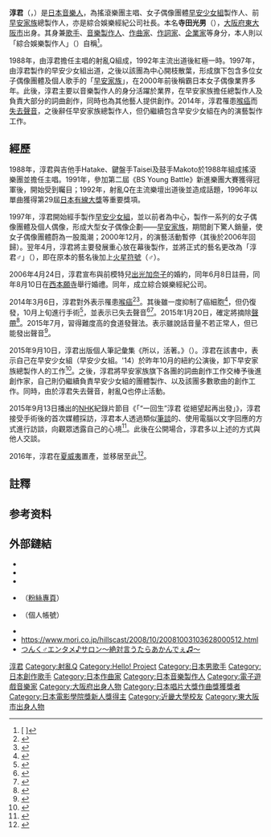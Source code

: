 <!--{{japanese|japanese=つんく|kana=|romaji=Tsunku}}-->
{{藝人
|姓名 = 淳君
|類型 = 製作人
|圖片 = 
|圖片尺寸 = 
|圖片簡介 = 
|本名 = 寺田光男
|外文名 = つんく♂
|外文 = 日語
|羅馬拼音 = Tsunku
|英文名 = 
|暱稱 = 
|其他藝名 = HARRY DOLE<br/>TSUNKU♂<br/>二十九先生
|國籍 = {{JPN}}
|出生日期 = {{birth_date_and_age|1968|10|29}}
|出生地點 = {{JPN}}[[大阪府|大阪府]][[東大阪市|東大阪市]]
|逝世日期 = 
|逝世地點 = 
|職業 = [[音樂製作人|音樂製作人]]<br>[[歌手|歌手]]<br/>[[作詞家|作詞家]]<br/>[[作曲家|作曲家]]<br/>[[企業家|企業家]]
|語言 = 
|教育程度 = [[近畿大學|近畿大學]]商業經營學部
|配偶 = 
|音樂類型 = [[J-POP|J-POP]]
|演奏樂器 = [[吉他|吉他]]
|出身地 = 
|出道作 = 
|出道日期 = 
|代表作 = 
|活躍年代 = 1988年至今
|唱片公司 = [[zetima|zetima]]
|經紀公司 = {{link-ja|TNX|TNX}}
|網站 = {{url|https://www.tsunku.net/}}
|相關團體 = {{link-ja|射亂Q|シャ乱Q}}
|獎項 = 
}}

'''淳君'''（{{jpn|j=つんく♂|hg=<!--略-->|rm=Tsunku|f=y}}，{{bd|1968年|10月29日|catIdx=Tsunku}}）是[[日本|日本]][[音樂人|音樂人]]，為搖滾樂團{{link-ja|射亂Q|シャ乱Q}}主唱、女子偶像團體[[早安少女組。|早安少女組]]{{noteTag|團體全名應為「[[早安少女組。|早安少女組。]]」，為方便閱讀，以下提及團名時，均去除全名中的[[句號|句號]]。}}製作人、前[[早安家族|早安家族]]總製作人，亦是綜合娛樂經紀公司{{link-ja|TNX|TNX}}社長。本名'''寺田光男'''（{{jp|j=寺田 光男|hg=てらだ みつお|rm=Terada Mitsuo|f=y}}），[[大阪府|大阪府]][[東大阪市|東大阪市]]出身。其身兼[[歌手|歌手]]、[[音樂製作人|音樂製作人]]、[[作曲家|作曲家]]、[[作詞家|作詞家]]、[[企業家|企業家]]等身分，本人則以「綜合娛樂製作人」（{{lang|ja|総合エンターテインメントプロデューサー}}）自稱<ref>[{{Cite web |url=https://www.tsunku.net/profile.php |script-title=ja:Profile│つんく♂オフィシャルウェブサイト |access-date=2021-07-31 |archive-date=2021-05-07 |archive-url=https://web.archive.org/web/20210507213318/https://www.tsunku.net/profile.php |dead-url=no }} {{lang|ja|Profile│つんく♂オフィシャルウェブサイト}}]</ref>。

1988年，由淳君擔任主唱的射亂Q組成，1992年主流出道後紅極一時。1997年，由淳君製作的早安少女組出道，之後以該團為中心開枝散葉，形成旗下包含多位女子偶像團體及個人歌手的「[[早安家族|早安家族]]」，在2000年前後稱霸日本女子偶像業界多年。此後，淳君主要以音樂製作人的身分活躍於業界，在早安家族擔任總製作人及負責大部分的詞曲創作，同時也為其他藝人提供創作。2014年，淳君罹患[[喉癌|喉癌]]而[[啞|失去聲音]]，之後辭任早安家族總製作人，但仍繼續包含早安少女組在內的演藝製作工作。

== 經歷 ==
1988年，淳君與吉他手Hatake、鍵盤手Taisei及鼓手Makoto於1988年組成搖滾樂團{{link-ja|射亂Q|シャ乱Q}}並擔任主唱。1991年，參加第二屆《BS Young Battle》新進樂團大賽獲得冠軍後，開始受到矚目；1992年，射亂Q在主流樂壇出道後並造成話題，1996年以單曲{{link-ja|淚之影|涙の影}}獲得第29屆[[日本有線大獎|日本有線大獎]]等重要獎項。

1997年，淳君開始經手製作[[早安少女組。|早安少女組]]，並以前者為中心，製作一系列的女子偶像團體及個人偶像，形成大型女子偶像企劃——[[早安家族|早安家族]]，期間創下驚人銷量，使女子偶像團體蔚為一股風潮；2000年12月，{{link-ja|射亂Q|シャ乱Q}}的演藝活動暫停（其後於2006年回歸）。翌年4月，淳君將主要發展重心放在幕後製作，並將正式的藝名更改為「淳君♂」（{{lang|ja|つんく♂}}），即在原本的藝名後加上[[火星符號|火星符號]]（♂）。

2006年4月24日，淳君宣布與前模特兒[[出光加奈子|出光加奈子]]的婚約，同年6月8日註冊，同年8月10日在[[西本願寺|西本願寺]]舉行婚禮。同年，成立綜合娛樂經紀公司{{link-ja|TNX|TNX}}。

2014年3月6日，淳君對外表示罹患[[喉癌|喉癌]]<ref>{{Cite news|title=つんく、喉頭がん告白　治療専念で活動休養へ|url=http://www.oricon.co.jp/news/2034783/full/|date=2014-03-06|newspaper={{lang|en|ORICON STYLE}}|publisher=オリコン|accessdate=2014-03-06|archive-date=2019-11-30|archive-url=https://web.archive.org/web/20191130094526/https://www.oricon.co.jp/news/2034783/full/|dead-url=no}}</ref><ref name="tsunkublog-20140306">{{Cite web|author=つんく|title=つんくより皆様へご報告|url=http://ameblo.jp/tsunku-blog/entry-11789060328.html|publisher=サイバーエージェント|date=2014-03-06|accessdate=2014-03-06|archive-date=2021-01-06|archive-url=https://web.archive.org/web/20210106232632/https://ameblo.jp/tsunku-blog/entry-11789060328.html|dead-url=no}}</ref>。其後雖一度抑制了癌細胞<ref>{{Cite web |url=http://www.nikkansports.com/entertainment/news/f-et-tp0-20140925-1372689.html |title=喉頭がんのつんく♂「完全寛解」発表 |access-date=2015-10-01 |archive-date=2019-12-01 |archive-url=https://web.archive.org/web/20191201150657/https://www.nikkansports.com/entertainment/news/f-et-tp0-20140925-1372689.html |dead-url=no }}</ref>，但仍復發，10月上旬進行手術<ref>{{Citenews |url= http://www.nikkansports.com/entertainment/news/p-et-tp0-20141018-1383539.html |title= つんく喉頭がん再発見 すでに手術成功 |publisher= nikkansports.com |date= 2014-10-18 |accessdate= 2015-04-04 |archive-date= 2019-11-30 |archive-url= https://web.archive.org/web/20191130185238/https://www.nikkansports.com/entertainment/news/p-et-tp0-20141018-1383539.html |dead-url= no }}</ref>，並表示已失去聲音<ref>{{Citenews |url= http://www.sponichi.co.jp/entertainment/news/2015/04/04/kiji/K20150404010111320.html |title= つんく♂　声帯摘出「一番大事にしてきた声を捨て、生きる道を選びました」 |publisher= スポーツニッポン |date= 2015-04-04 |accessdate= 2015-04-04 |archive-date= 2019-11-11 |archive-url= https://web.archive.org/web/20191111174634/https://www.sponichi.co.jp/entertainment/news/2015/04/04/kiji/K20150404010111320.html |dead-url= no }}</ref><ref>{{Citenews |url= http://www.daily.co.jp/newsflash/gossip/2015/04/04/0007883979.shtml |title= つんく♂ がんで声帯摘出を公表 |publisher= デイリースポーツ online |date= 2015-04-04 |accessdate= 2015-04-04 |archive-date= 2020-11-08 |archive-url= https://web.archive.org/web/20201108092533/https://www.daily.co.jp/newsflash/gossip/2015/04/04/0007883979.shtml |dead-url= no }}</ref>。2015年1月20日，確定將摘除[[聲帶|聲帶]]<ref>{{Citenews |url= http://www.yomuradio.com/archives/6877 |title= なぜ今、新党なのか？『日本を元気にする会』結党会見－松田代表挨拶、コンセプト発表 【全文】 |publisher= 日刊読むラジオ |date= 2015-01-21 |accessdate= 2015-07-01 |archive-date= 2015-07-02 |archive-url= https://web.archive.org/web/20150702191835/http://www.yomuradio.com/archives/6877 |dead-url= no }}</ref>。2015年7月，習得難度高的食道發聲法。表示雖說話音量不若正常人，但已能發出聲音<ref>{{Cite web |url= http://jisin.jp/news/2687/8755/ |title= つんく♂ 声帯全摘出発表から3カ月…猛練習で「声が出た!」 |publisher= 女性自身 |date= 2015-07-08 |accessdate= 2015-07-08 |archiveurl= https://web.archive.org/web/20150708155634/http://jisin.jp/news/2687/8755/ |archivedate= 2015-07-08 }}</ref>。

2015年9月10日，淳君出版個人筆記彙集《所以，活著。》（{{lang|ja|だから、生きる。}}）。淳君在該書中，表示自己在早安少女組（早安少女組。'14）於昨年10月的紐約公演後，卸下早安家族總製作人的工作<ref>{{Cite news|url=http://www.sanspo.com/geino/news/20150909/geo15090905060003-n1.html|script-title=ja:つんく♂衝撃の初告白！ハロプロのプロデューサー“卒業していた”|language=ja|publisher=SANSPO.COM|date=2015-09-09|accessdate=2015-09-09|archive-date=2021-01-16|archive-url=https://web.archive.org/web/20210116020910/https://www.sanspo.com/geino/news/20150909/geo15090905060003-n1.html|dead-url=no}}</ref>。之後，淳君將早安家族旗下各團的詞曲創作工作交棒予後進創作家，自己則仍繼續負責早安少女組的團體製作、以及該團多數歌曲的創作工作。同時，由於淳君失去聲音，射亂Q也停止活動。

2015年9月13日播出的[[日本放送協會|NHK]]紀錄片節目《{{link-ja|NEXT 為了未來|NEXT 未来のために}}「“一回生”淳君 從絕望起再出發」》，淳君接受手術後的首次媒體採訪，淳君本人透過類似[[筆談|筆談]]的、使用電腦以文字回應的方式進行訪談，向觀眾透露自己的心境<ref>{{Cite web|url=http://www.nhk.or.jp/docudocu/program/3356/2075020/index.html|script-title=ja:NHKドキュメンタリー - ＮＥＸＴ　未来のために「“一回生”つんく♂　絶望からの再出発」|language=ja|publisher=NHK|accessdate=2015-11-19|dead-url=yes|archiveurl=https://web.archive.org/web/20160305143316/http://www.nhk.or.jp/docudocu/program/3356/2075020/index.html|archivedate=2016-03-05}}</ref>。此後在公開場合，淳君多以上述的方式與他人交談。

2016年，淳君在[[夏威夷|夏威夷]]置產，並移居至此<ref>{{Cite web |url=https://www.news-postseven.com/archives/20160929_452549.html |title=つんく♂　ハワイに自宅を購入、7月末に一家で移住│NEWSポストセブン |access-date=2021-07-31 |archive-date=2019-04-21 |archive-url=https://web.archive.org/web/20190421000830/https://www.news-postseven.com/archives/20160929_452549.html |dead-url=no }}</ref>。

== 註釋 ==
{{notefoot}}

== 参考资料 ==
{{reflist}}

== 外部鏈結 ==
* {{official|https://www.tsunku.net/}}
* {{Twitter|tsunkuboy}}
* {{Instagram|tsunku_boy|Boy Tsunku}}
* {{Facebook|tsunkuboy}}（[[粉絲專頁|粉絲專頁]]）
* {{Facebook|boy.tsunku}}（個人帳號）
* {{ameba|tsunku-blog}}
* https://www.mori.co.jp/hillscast/2008/10/20081003103628000512.html {{Wayback|url=https://www.mori.co.jp/hillscast/2008/10/20081003103628000512.html |date=20190414083507 }}
* [https://community.camp-fire.jp/projects/view/198719 つんく♂エンタメ♪サロン〜絶対言うたらあかんでぇ♫〜] {{Wayback|url=https://community.camp-fire.jp/projects/view/198719 |date=20210417180726 }}

{{早安家族}}
{{日本唱片大獎作曲獎}}
{{日本電影金像獎新人獎}}
{{节奏天国系列}}

{{Authority control}}
{{DEFAULTSORT:Tsunku}}
[[Category:淳君|]]
[[Category:射亂Q|Category:射亂Q]]
[[Category:Hello!_Project|Category:Hello! Project]]
[[Category:日本男歌手|Category:日本男歌手]]
[[Category:日本創作歌手|Category:日本創作歌手]]
[[Category:日本作曲家|Category:日本作曲家]]
[[Category:日本音樂製作人|Category:日本音樂製作人]]
[[Category:電子遊戲音樂家|Category:電子遊戲音樂家]]
[[Category:大阪府出身人物|Category:大阪府出身人物]]
[[Category:日本唱片大獎作曲獎獲獎者|Category:日本唱片大獎作曲獎獲獎者]]
[[Category:日本電影學院獎新人獎得主|Category:日本電影學院獎新人獎得主]]
[[Category:近畿大學校友|Category:近畿大學校友]]
[[Category:東大阪市出身人物|Category:東大阪市出身人物]]